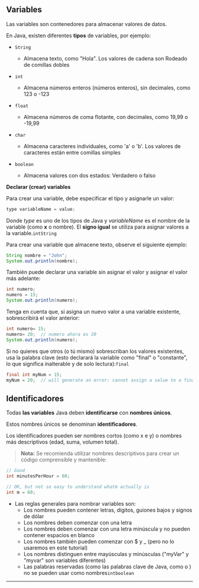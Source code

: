 ## **Variables**

Las variables son contenedores para almacenar valores de datos.

En Java, existen diferentes **tipos** de variables, por ejemplo:

- `String`
    
    - Almacena texto, como "Hola". Los valores de cadena son Rodeado de comillas dobles
- `int`
    
    - Almacena números enteros (números enteros), sin decimales, como 123 o -123
- `float`
    
    - Almacena números de coma flotante, con decimales, como 19,99 o -19,99
- `char`
    
    - Almacena caracteres individuales, como 'a' o 'b'. Los valores de caracteres están entre comillas simples
- `boolean`
    
    - Almacena valores con dos estados: Verdadero o falso

**Declarar (crear) variables**

Para crear una variable, debe especificar el tipo y asignarle un valor:

```java
type variableName = value;
```

Donde _type_ es uno de los tipos de Java y _variableName_ es el nombre de la variable (como **x** o nombre). El **signo igual** se utiliza para asignar valores a la variable.`intString`

Para crear una variable que almacene texto, observe el siguiente ejemplo:

```java
String nombre = "John";
System.out.println(nombre);
```

También puede declarar una variable sin asignar el valor y asignar el valor más adelante:

```java
int numero;
numero = 15;
System.out.println(numero);
```

Tenga en cuenta que, si asigna un nuevo valor a una variable existente, sobrescribirá el valor anterior:

```java
int numero= 15;
numero= 20;  // numero ahora es 20
System.out.println(numero);
```

Si no quieres que otros (o tú mismo) sobrescriban los valores existentes, usa la palabra clave (esto declarará la variable como "final" o "constante", lo que significa inalterable y de solo lectura):`final`

```java
final int myNum = 15;
myNum = 20;  // will generate an error: cannot assign a value to a final variable
```



## **Identificadores**

Todas **las variables** Java deben **identificarse** con **nombres únicos**.

Estos nombres únicos se denominan **identificadores**.

Los identificadores pueden ser nombres cortos (como x e y) o nombres más descriptivos (edad, suma, volumen total).

> **Nota:** Se recomienda utilizar nombres descriptivos para crear un código comprensible y mantenible:

```java
// Good
int minutesPerHour = 60;

// OK, but not so easy to understand whatm actually is
int m = 60;
```

- Las reglas generales para nombrar variables son:
    - Los nombres pueden contener letras, dígitos, guiones bajos y signos de dólar
    - Los nombres deben comenzar con una letra
    - Los nombres deben comenzar con una letra minúscula y no pueden contener espacios en blanco
    - Los nombres también pueden comenzar con $ y _ (pero no lo usaremos en este tutorial)
    - Los nombres distinguen entre mayúsculas y minúsculas ("myVar" y "myvar" son variables diferentes)
    - Las palabras reservadas (como las palabras clave de Java, como o ) no se pueden usar como nombres`intboolean`

---


